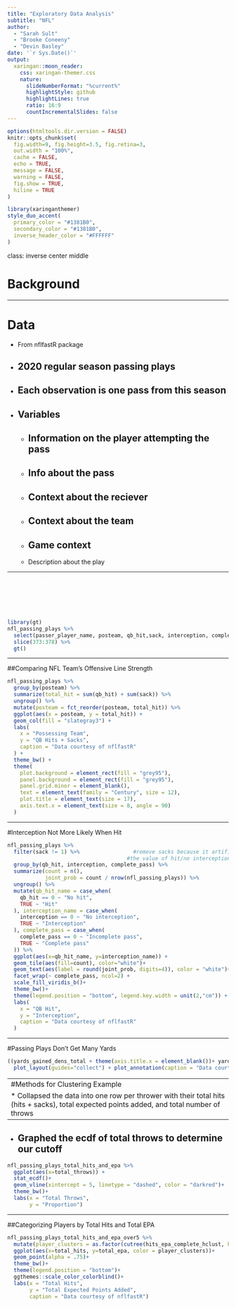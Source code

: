 ```yaml
---
title: "Exploratory Data Analysis"
subtitle: "NFL"  
author: 
  - "Sarah Sult"
  - "Brooke Coneeny"
  - "Devin Basley"
date: '`r Sys.Date()`'
output:
  xaringan::moon_reader:
    css: xaringan-themer.css
    nature:
      slideNumberFormat: "%current%"
      highlightStyle: github
      highlightLines: true
      ratio: 16:9
      countIncrementalSlides: false
---
```


```r
options(htmltools.dir.version = FALSE)
knitr::opts_chunk$set(
  fig.width=9, fig.height=3.5, fig.retina=3,
  out.width = "100%",
  cache = FALSE,
  echo = TRUE,
  message = FALSE, 
  warning = FALSE,
  fig.show = TRUE,
  hiline = TRUE
)
```

```r
library(xaringanthemer)
style_duo_accent(
  primary_color = "#1381B0",
  secondary_color = "#1381B0",
  inverse_header_color = "#FFFFFF"
)
```


class: inverse center middle

# Background


---

# Data

*   From nflfastR package
*   2020 regular season passing plays
--

*   Each observation is one pass from this season
--

*   Variables
--

    *   Information on the player attempting the pass
--

    *   Info about the pass
--

    *   Context about the reciever
--

    *   Context about the team
--

    *   Game context
--

    *   Description about the play

---

<span style="color: white;">
Filling up space </span>

<span style="color: white;">
Filling up space </span>

<span style="color: white;">
Filling up space </span>


```r
library(gt)
nfl_passing_plays %>%
  select(passer_player_name, posteam, qb_hit,sack, interception, complete_pass, yards_gained, epa) %>%
  slice(373:378) %>%
  gt()
```


---

##Comparing NFL Team's Offensive Line Strength

```r
nfl_passing_plays %>%
  group_by(posteam) %>%
  summarize(total_hit = sum(qb_hit) + sum(sack)) %>%
  ungroup() %>%
  mutate(posteam = fct_reorder(posteam, total_hit)) %>%
  ggplot(aes(x = posteam, y = total_hit)) + 
  geom_col(fill = "slategray3") +
  labs(
    x = "Possessing Team",
    y = "QB Hits + Sacks",
    caption = "Data courtesy of nflfastR"
  ) +
  theme_bw() +
  theme(
    plot.background = element_rect(fill = "grey95"),
    panel.background = element_rect(fill = "grey95"),
    panel.grid.minor = element_blank(),
    text = element_text(family = "Century", size = 12),
    plot.title = element_text(size = 17),
    axis.text.x = element_text(size = 8, angle = 90)
  )
```


---

#Interception Not More Likely When Hit

```r
nfl_passing_plays %>%  
  filter(sack != 1) %>%                 #remove sacks because it artificially inflates 
                                      #the value of hit/no interception
  group_by(qb_hit, interception, complete_pass) %>%
  summarize(count = n(),
            joint_prob = count / nrow(nfl_passing_plays)) %>%
  ungroup() %>%
  mutate(qb_hit_name = case_when(
    qb_hit == 0 ~ "No hit",
    TRUE ~ "Hit"
  ), interception_name = case_when(
    interception == 0 ~ "No interception",
    TRUE ~ "Interception"
  ), complete_pass = case_when(
    complete_pass == 0 ~ "Incomplete pass",
    TRUE ~ "Complete pass"
  )) %>%
  ggplot(aes(x=qb_hit_name, y=interception_name)) +
  geom_tile(aes(fill=count), color="white")+
  geom_text(aes(label = round(joint_prob, digits=4)), color = "white")+
  facet_wrap(~ complete_pass, ncol=2) +
  scale_fill_viridis_b()+
  theme_bw()+
  theme(legend.position = "bottom", legend.key.width = unit(2,"cm")) +
  labs(
    x = "QB Hit",
    y = "Interception",
    caption = "Data courtesy of nflfastR"
  )
```


---

#Passing Plays Don't Get Many Yards

```r
((yards_gained_dens_total + theme(axis.title.x = element_blank())+ yards_gained_dens + theme(axis.title.y = element_blank(), axis.title.x = element_blank(), legend.position = "none")) /( yards_gained_ecdf_total + yards_gained_ecdf + theme(axis.title.y = element_blank()))) + 
  plot_layout(guides="collect") + plot_annotation(caption = "Data courtesy of nflfastR")

```


---
#Methods for Clustering Example
*   Collapsed the data into one row per thrower with their total hits (hits + sacks), total expected points added, and total number of throws
--

*   Graphed the ecdf of total throws to determine our cutoff
--

```r
nfl_passing_plays_total_hits_and_epa %>%
  ggplot(aes(x=total_throws)) +
  stat_ecdf()+
  geom_vline(xintercept = 5, linetype = "dashed", color = "darkred")+
  theme_bw()+
  labs(x = "Total Throws",
       y = "Proportion")
```

---

##Categorizing Players by Total Hits and Total EPA

```r
nfl_passing_plays_total_hits_and_epa_over5 %>%
  mutate(player_clusters = as.factor(cutree(hits_epa_complete_hclust, k=3)),) %>%
  ggplot(aes(x=total_hits, y=total_epa, color = player_clusters))+
  geom_point(alpha = .75)+
  theme_bw()+
  theme(legend.position = "bottom")+
  ggthemes::scale_color_colorblind()+
  labs(x = "Total Hits",
       y = "Total Expected Points Added",
       caption = "Data courtesy of nflfastR")

```

